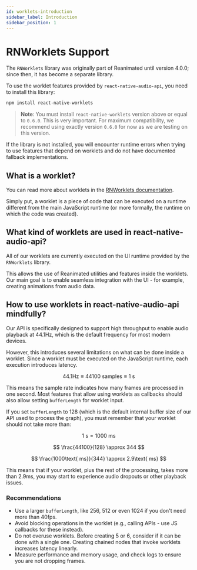 ```yaml
---
id: worklets-introduction
sidebar_label: Introduction
sidebar_position: 1
---
```


# RNWorklets Support <MobileOnly />

The `RNWorklets` library was originally part of Reanimated until version 4.0.0; since then, it has become a separate library.

To use the worklet features provided by `react-native-audio-api`, you need to install this library:

```bash
npm install react-native-worklets
```
> **Note**: You must install `react-native-worklets` version above or equal to `0.6.0`. This is very important. For maximum compatibility, we recommend using exactly version `0.6.0` for now as we are testing on this version.

If the library is not installed, you will encounter runtime errors when trying to use features that depend on worklets and do not have documented fallback implementations.

## What is a worklet?

You can read more about worklets in the [RNWorklets documentation](https://docs.swmansion.com/react-native-worklets/).

Simply put, a worklet is a piece of code that can be executed on a runtime different from the main JavaScript runtime (or more formally, the runtime on which the code was created).

## What kind of worklets are used in react-native-audio-api?

All of our worklets are currently executed on the UI runtime provided by the `RNWorklets` library.

This allows the use of Reanimated utilities and features inside the worklets. Our main goal is to enable seamless integration with the UI - for example, creating animations from audio data.

## How to use worklets in react-native-audio-api mindfully?

Our API is specifically designed to support high throughput to enable audio playback at 44.1Hz, which is the default frequency for most modern devices.

However, this introduces several limitations on what can be done inside a worklet. Since a worklet must be executed on the JavaScript runtime, each execution introduces latency.

$$ 44.1\text{Hz} \equiv 44100\text{ samples} \equiv 1\text{ s} $$

This means the sample rate indicates how many frames are processed in one second. Most features that allow using worklets as callbacks should also allow setting `bufferLength` for worklet input.

If you set `bufferLength` to 128 (which is the default internal buffer size of our API used to process the graph), you must remember that your worklet should not take more than:

$$ 1\text{ s} = 1000\text{ ms} $$

$$ \frac{44100}{128} \approx 344 $$

$$ \frac{1000\text{ ms}}{344} \approx 2.9\text{ ms} $$

This means that if your worklet, plus the rest of the processing, takes more than 2.9ms, you may start to experience audio dropouts or other playback issues.

### Recommendations

- Use a larger `bufferLength`, like 256, 512 or even 1024 if you don't need more than 40fps.
- Avoid blocking operations in the worklet (e.g., calling APIs - use JS callbacks for these instead).
- Do not overuse worklets. Before creating 5 or 6, consider if it can be done with a single one. Creating chained nodes that invoke worklets increases latency linearly.
- Measure performance and memory usage, and check logs to ensure you are not dropping frames.
